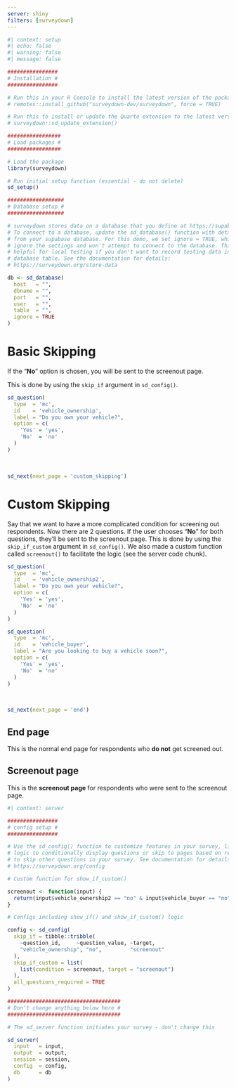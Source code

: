 ```yaml
---
server: shiny
filters: [surveydown]
---
```


```r
#| context: setup
#| echo: false
#| warning: false
#| message: false

################
# Installation #
################

# Run this in your R Console to install the latest version of the package:
# remotes::install_github("surveydown-dev/surveydown", force = TRUE)

# Run this to install or update the Quarto extension to the latest version:
# surveydown::sd_update_extension()

#################
# Load packages #
#################

# Load the package
library(surveydown)

# Run initial setup function (essential - do not delete)
sd_setup()

##################
# Database setup #
##################

# surveydown stores data on a database that you define at https://supabase.com/
# To connect to a database, update the sd_database() function with details
# from your supabase database. For this demo, we set ignore = TRUE, which will
# ignore the settings and won't attempt to connect to the database. This is
# helpful for local testing if you don't want to record testing data in the
# database table. See the documentation for details:
# https://surveydown.org/store-data

db <- sd_database(
  host   = "",
  dbname = "",
  port   = "",
  user   = "",
  table  = "",
  ignore = TRUE
)
```

::: {#basic_skipping .sd-page}

# Basic Skipping
 
If the "**No**" option is chosen, you will be sent to the screenout page.

This is done by using the `skip_if` argument in `sd_config()`.

```r
sd_question(
  type  = 'mc',
  id    = 'vehicle_ownership',
  label = "Do you own your vehicle?",
  option = c(
    'Yes' = 'yes',
    'No'  = 'no'
  )
)
```

<br>

```r
sd_next(next_page = 'custom_skipping')
```

:::

::: {#custom_skipping .sd-page}

# Custom Skipping
 
Say that we want to have a more complicated condition for screening out respondents. Now there are 2 questions. If the user chooses "**No**" for both questions, they'll be sent to the screenout page. This is done by using the `skip_if_custom` argument in `sd_config()`. We also made a custom function called `screenout()` to facilitate the logic (see the server code chunk).

```r
sd_question(
  type  = 'mc',
  id    = 'vehicle_ownership2',
  label = "Do you own your vehicle?",
  option = c(
    'Yes' = 'yes',
    'No'  = 'no'
  )
)

sd_question(
  type  = 'mc',
  id    = 'vehicle_buyer',
  label = "Are you looking to buy a vehicle soon?",
  option = c(
    'Yes' = 'yes',
    'No'  = 'no'
  )
)
```

<br>

```r
sd_next(next_page = 'end')
```

:::

::: {#end .sd-page}

## End page

This is the normal end page for respondents who **do not** get screened out.

:::

::: {#screenout .sd-page}

## Screenout page

This is the **screenout page** for respondents who were sent to the screenout page.

:::

```r
#| context: server

################
# config setup #
################

# Use the sd_config() function to customize features in your survey, like
# logic to conditionally display questions or skip to pages based on responses
# to skip other questions in your survey. See documentation for details at
# https://surveydown.org/config

# Custom function for show_if_custom()

screenout <- function(input) {
  return(input$vehicle_ownership2 == "no" & input$vehicle_buyer == "no")
}

# Configs including show_if() and show_if_custom() logic

config <- sd_config(
  skip_if = tibble::tribble(
    ~question_id,     ~question_value, ~target,
    "vehicle_ownership", "no",         "screenout"
  ),
  skip_if_custom = list(
    list(condition = screenout, target = "screenout")
  ),
  all_questions_required = TRUE
)

####################################
# Don't change anything below here #
####################################

# The sd_server function initiates your survey - don't change this

sd_server(
  input   = input,
  output  = output,
  session = session,
  config  = config,
  db      = db
)
```
